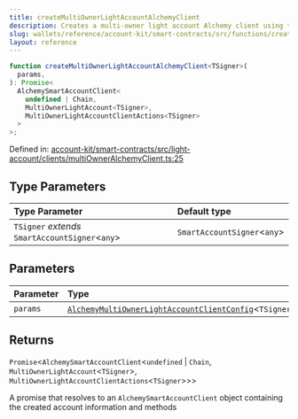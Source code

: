 ```yaml
---
title: createMultiOwnerLightAccountAlchemyClient
description: Creates a multi-owner light account Alchemy client using the provided configuration.
slug: wallets/reference/account-kit/smart-contracts/src/functions/createMultiOwnerLightAccountAlchemyClient
layout: reference
---
```


```ts
function createMultiOwnerLightAccountAlchemyClient<TSigner>(
  params,
): Promise<
  AlchemySmartAccountClient<
    undefined | Chain,
    MultiOwnerLightAccount<TSigner>,
    MultiOwnerLightAccountClientActions<TSigner>
  >
>;
```

Defined in: [account-kit/smart-contracts/src/light-account/clients/multiOwnerAlchemyClient.ts:25](https://github.com/alchemyplatform/aa-sdk/blob/923a52171f7246172caf350853843e6680197da9/account-kit/smart-contracts/src/light-account/clients/multiOwnerAlchemyClient.ts#L25)

## Type Parameters

| Type Parameter                                   | Default type                 |
| :----------------------------------------------- | :--------------------------- |
| `TSigner` _extends_ `SmartAccountSigner`\<`any`> | `SmartAccountSigner`\<`any`> |

## Parameters

| Parameter | Type                                                                                                                     |
| :-------- | :----------------------------------------------------------------------------------------------------------------------- |
| `params`  | [`AlchemyMultiOwnerLightAccountClientConfig`](../type-aliases/AlchemyMultiOwnerLightAccountClientConfig.mdx)\<`TSigner`> |

## Returns

`Promise`\<`AlchemySmartAccountClient`\<`undefined` | `Chain`, `MultiOwnerLightAccount`\<`TSigner`>, `MultiOwnerLightAccountClientActions`\<`TSigner`>>>

A promise that resolves to an `AlchemySmartAccountClient` object containing the created account information and methods
